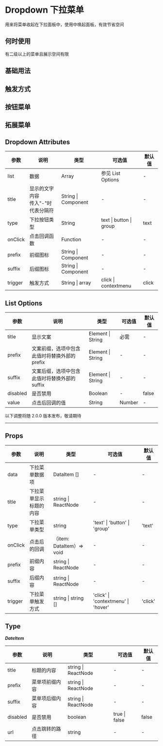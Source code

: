 # Dropdown 下拉菜单

用来将菜单收起在下拉面板中，使用中唤起面板，有效节省空间

## 何时使用

有二级以上的菜单且展示空间有限

## 基础用法


<DemoBase />

## 触发方式


<DemoTrigger />

## 按钮菜单


<DemoButton />

## 拓展菜单


<DemoExtend />

## Dropdown Attributes

| 参数    | 说明                                   | 类型                | 可选值                  | 默认值 |
| ------- | -------------------------------------- | ------------------- | ----------------------- | ------ |
| list    | 数据                                   | Array               | 参见 List Options       | -      |
| title   | 显示的文字内容<br/>传入"-"时代表分隔符 | String \| Component | -                       | -      |
| type    | 下拉按钮类型                           | String              | text \| button \| group | text   |
| onClick | 点击回调函数                           | Function            | -                       | -      |
| prefix  | 前缀图标                               | String \| Component | -                       | -      |
| suffix  | 后缀图标                               | String \| Component | -                       | -      |
| trigger | 触发方式                               | String \| array     | click \| contextmenu    | click  |

## List Options

| 参数     | 说明                                          | 类型              | 可选值 | 默认值 |
| -------- | --------------------------------------------- | ----------------- | ------ | ------ |
| title    | 显示文案                                      | Element \| String | 必需   | -      |
| prefix   | 文案前缀，选项中包含此值时将替换外部的 prefix | Element \| String | -      | -      |
| suffix   | 文案后缀，选项中包含此值时将替换外部的 suffix | Element \| String | -      | -      |
| disabled | 是否禁用                                      | Boolean           | -      | false  |
| value    | 点击后回调的值                                | String            | Number | -      | - |

<div style={{ position: 'relative' }}>
  <span
    style={{
      position: 'absolute',
      background: '#fff',
      left: '50%',
      transform: ' translate(-50%,-50%)',
      fontSize: '18px',
      padding: 5,
      color: '#f63'
    }}
  >
    以下调整将随 2.0.0 版本发布，敬请期待
  </span>
  <hr style={{ marginTop: 50, marginBottom: 20, border: '0.5px dashed #c8c8c8' }} />
</div>

## Props

| 参数    | 说明                   | 类型                      | 可选值                              | 默认值  |
| ------- | ---------------------- | ------------------------- | ----------------------------------- | ------- |
| data    | 下拉菜单数据项         | DataItem []               | -                                   | -       |
| title   | 下拉菜单显示标题的内容 | string \| ReactNode       | -                                   | -       |
| type    | 下拉菜单类型           | string                    | 'text' \| 'button' \| 'group'       | 'text'  |
| onClick | 点击后的回调           | （item: DataItem）=> void | -                                   | -       |
| prefix  | 前缀内容               | string \| ReactNode       | -                                   | -       |
| suffix  | 后缀内容               | string \| ReactNode       | -                                   | -       |
| trigger | 下拉菜单触发方式       | string \| string []       | 'click' \| 'contextmenu' \| 'hover' | 'click' |

## Type

**_DateItem_**

| 参数     | 说明           | 类型                | 可选值        | 默认值 |
| -------- | -------------- | ------------------- | ------------- | ------ |
| title    | 标题的内容     | string \| ReactNode | -             | -      |
| prefix   | 菜单项前缀内容 | string \| ReactNode | -             | -      |
| suffix   | 菜单项后缀内容 | string \| ReactNode | -             | -      |
| disabled | 是否禁用       | boolean             | true \| false | false  |
| url      | 点击跳转的路径 | string              | -             | -      |
